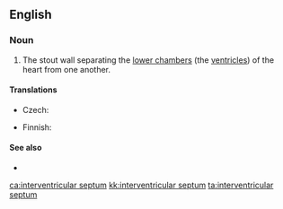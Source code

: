 ==English==

===Noun===
{{en-noun|head=[[interventricular]] [[septum]]|interventricular septa|interventricular septums}}

# {{lb|en|anatomy}} The stout wall separating the [[lower chamber]]s (the [[ventricle]]s) of the heart from one another.

====Translations====
{{trans-top|wall separating the lower chambers}}
* Czech: {{t|cs|mezikomorová přepážka|f}}
{{trans-mid}}
* Finnish: {{t|fi|[[sydämen]] [[kammioiden]] [[väliseinä]]}}
{{trans-bottom}}

====See also====
* {{pedialite}}

[[ca:interventricular septum]]
[[kk:interventricular septum]]
[[ta:interventricular septum]]